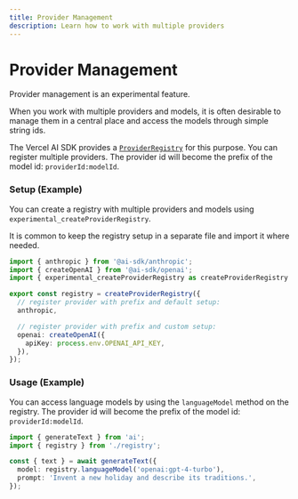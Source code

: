 ```yaml
---
title: Provider Management
description: Learn how to work with multiple providers
---
```


# Provider Management

<Note>Provider management is an experimental feature.</Note>

When you work with multiple providers and models, it is often desirable to manage them in a central place
and access the models through simple string ids.

The Vercel AI SDK provides a [`ProviderRegistry`](/docs/reference/ai-sdk-core/provider-registry) for this purpose.
You can register multiple providers. The provider id will become the prefix of the model id:
`providerId:modelId`.

### Setup (Example)

You can create a registry with multiple providers and models using `experimental_createProviderRegistry`.

<Note>
  It is common to keep the registry setup in a separate file and import it where
  needed.
</Note>

```ts filename={"registry.ts"}
import { anthropic } from '@ai-sdk/anthropic';
import { createOpenAI } from '@ai-sdk/openai';
import { experimental_createProviderRegistry as createProviderRegistry } from 'ai';

export const registry = createProviderRegistry({
  // register provider with prefix and default setup:
  anthropic,

  // register provider with prefix and custom setup:
  openai: createOpenAI({
    apiKey: process.env.OPENAI_API_KEY,
  }),
});
```

### Usage (Example)

You can access language models by using the `languageModel` method on the registry.
The provider id will become the prefix of the model id: `providerId:modelId`.

```ts highlight={"5"}
import { generateText } from 'ai';
import { registry } from './registry';

const { text } = await generateText({
  model: registry.languageModel('openai:gpt-4-turbo'),
  prompt: 'Invent a new holiday and describe its traditions.',
});
```
